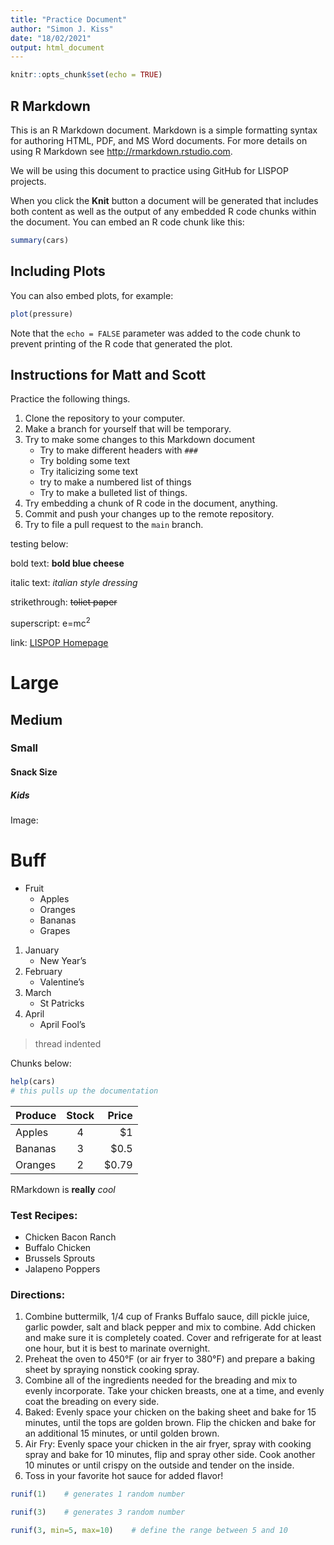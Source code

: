 ```yaml
---
title: "Practice Document"
author: "Simon J. Kiss"
date: "18/02/2021"
output: html_document
---
```


```r
knitr::opts_chunk$set(echo = TRUE)
```

## R Markdown

This is an R Markdown document. Markdown is a simple formatting syntax for authoring HTML, PDF, and MS Word documents. For more details on using R Markdown see <http://rmarkdown.rstudio.com>.

We will be using this document to practice using GitHub for LISPOP projects. 

When you click the **Knit** button a document will be generated that includes both content as well as the output of any embedded R code chunks within the document. You can embed an R code chunk like this:

```r
summary(cars)
```

## Including Plots

You can also embed plots, for example:

```r
plot(pressure)
```

Note that the `echo = FALSE` parameter was added to the code chunk to prevent printing of the R code that generated the plot.

## Instructions for Matt and Scott

Practice the following things. 

1. Clone the repository to your computer. 
2. Make a branch for yourself that will be temporary.
3. Try to make some changes to this Markdown document 
    - Try to make different headers with `### `
    - Try bolding some text 
    - Try italicizing some text
    - try to make a numbered list of things
    - Try to make a bulleted list of things. 
4. Try embedding a chunk of R code in the document, anything.
5. Commit and push your changes up to the remote repository. 
6. Try to file a pull request to the `main` branch. 

testing below:

bold text: **bold blue cheese**

italic text: *italian style dressing*

strikethrough: ~~toliet paper~~ 

superscript: e=mc^2^

link: [LISPOP Homepage](LISPOP _ Laurier Institute for the Study of Public Opinion and Policy.html)

# Large

## Medium

### Small

#### Snack Size

##### Kids

Image:


# Buff


* Fruit
    + Apples
    + Oranges
    + Bananas
    + Grapes

1. January
    + New Year's
2. February
    + Valentine's
3. March
    + St Patricks
4. April
    + April Fool's
    

> thread indented

Chunks below:
```r
help(cars)
# this pulls up the documentation
```

| Produce      | Stock          | Price |
| ------------- |:-------------:| -----:|
| Apples     | 4 | $1 |
| Bananas      | 3     |   $0.5 |
| Oranges | 2     |    $0.79 |

RMarkdown is **really** _cool_

### Test Recipes:

* Chicken Bacon Ranch
* Buffalo Chicken
* Brussels Sprouts
* Jalapeno Poppers

### Directions:
1. Combine buttermilk, 1/4 cup of Franks Buffalo sauce, dill pickle juice, garlic powder, salt and black pepper and mix to combine. Add chicken and make sure it is completely coated. Cover and refrigerate for at least one hour, but it is best to marinate overnight.
2. Preheat the oven to 450°F (or air fryer to 380°F) and prepare a baking sheet by spraying nonstick cooking spray.
3. Combine all of the ingredients needed for the breading and mix to evenly incorporate. Take your chicken breasts, one at a time, and evenly coat the breading on every side. 
4. Baked: Evenly space your chicken on the baking sheet and bake for 15 minutes, until the tops are golden brown. Flip the chicken and bake for an additional 15 minutes, or until golden brown.
5. Air Fry: Evenly space your chicken in the air fryer, spray with cooking spray and bake for 10 minutes, flip and spray other side. Cook another 10 minutes or until crispy on the outside and tender on the inside.
6. Toss in your favorite hot sauce for added flavor!
```r
runif(1)    # generates 1 random number

runif(3)    # generates 3 random number

runif(3, min=5, max=10)    # define the range between 5 and 10
```

